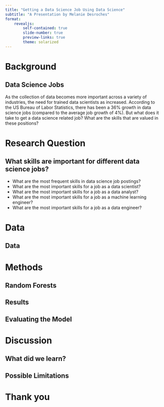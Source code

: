 ```yaml
---
title: "Getting a Data Science Job Using Data Science"
subtitle: "A Presentation by Melanie Desroches"
format:
    revealjs:
        self-contained: true
        slide-number: true
        preview-links: true
        theme: solarized
---
```


# Background

## Data Science Jobs

As the collection of data becomes more important across a variety of industries,
the need for trained data scientists as increased. According to the US Bureau of
Labor Statistics, there has been a 36% growth in data science jobs (compared to 
the average job growth of 4%). But what does it take to get a data science related job?
What are the skills that are valued in these positions?

# Research Question

## What skills are important for different data science jobs?

- What are the most frequent skills in data science job postings?
- What are the most important skills for a job as a data scientist?
- What are the most important skills for a job as a data analyst?
- What are the most important skills for a job as a machine learning engineer?
- What are the most important skills for a job as a data engineer?

# Data

## Data

# Methods

## Random Forests

## Results

## Evaluating the Model

# Discussion

## What did we learn?

## Possible Limitations

# Thank you

